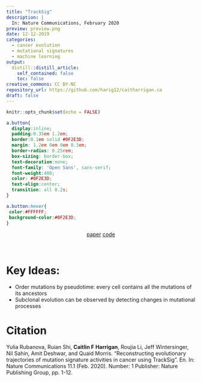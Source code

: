 ```yaml
---
title: "TrackSig"
description: |
  In: Nature Communications, February 2020
preview: preview.png
date: 12-12-2019
categories:
  - cancer evolution
  - mutational signatures
  - machine learning
output: 
  distill::distill_article:
    self_contained: false
    toc: false
creative_commons: CC BY-NC
repository_url: https://github.com/harig12/caitharrigan.ca
draft: false
---
```


```r
knitr::opts_chunk$set(echo = FALSE)
```

```css
a.button{
  display:inline;
  padding:0.35em 1.2em;
  border:0.1em solid #0F2E3D;
  margin: 1.2em 0em 0em 0.3em;
  border-radius: 0.25rem;
  box-sizing: border-box;
  text-decoration:none;
  font-family: 'Open Sans', sans-serif;
  font-weight:400;
  color: #0F2E3D;
  text-align:center;
  transition: all 0.2s;
}

a.button:hover{
 color:#FFFFFF;
 background-color:#0F2E3D;
}
```

<center>
  <a href="https://doi.org/10.1038/s41467-020-14352-7" class="button">paper</a>
  <a href="https://doi.org/10.1038/s41467-020-14352-7" class="button">code</a>
</center>

<br>


# Key Ideas:

* Order mutations by pseudotime: every cell contains all the mutations of its ancestors
* Subclonal evolution can be observed by detecting changes in mutational processes


# Citation

Yulia Rubanova, Ruian Shi, __Caitlin F Harrigan__, Roujia Li, Jeff Wintersinger, Nil Sahin, Amit Deshwar, and Quaid Morris. "Reconstructing evolutionary trajectories of mutation signature activities in cancer using TrackSig". En. In: Nature Communications 11.1 (Feb. 2020). Number: 1 Publisher: Nature Publishing Group, pp. 1-12. 
